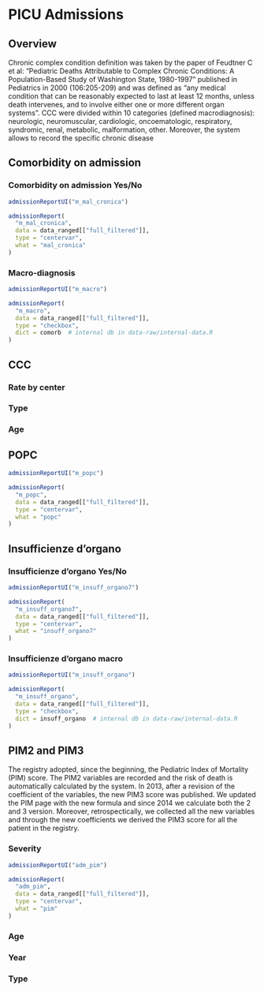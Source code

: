 # PICU Admissions {#ccc .tabset .tabset-fade .tabset-pills}

## Overview {-}

Chronic complex condition definition was taken by the paper of Feudtner C et al: “Pediatric Deaths Attributable to
Complex Chronic Conditions: A Population-Based Study of Washington State, 1980-1997” published in Pediatrics in
2000 (106:205-209) and was defined as “any medical condition that can be reasonably expected to last at least 12
months, unless death intervenes, and to involve either one or more different organ systems”.
CCC were divided within 10 categories (defined macrodiagnosis): neurologic, neuromuscular, cardiologic,
oncoematologic, respiratory, syndromic, renal, metabolic, malformation, other.
Moreover, the system allows to record the specific chronic disease



## Comorbidity on admission {.tabset .tabset-dropdown}

### Comorbidity on admission Yes/No
```r
admissionReportUI("m_mal_cronica")
```

```r
admissionReport(
  "m_mal_cronica",
  data = data_ranged[["full_filtered"]],
  type = "centervar",
  what = "mal_cronica"
)
```

### Macro-diagnosis
```r
admissionReportUI("m_macro")
```

```r
admissionReport(
  "m_macro",
  data = data_ranged[["full_filtered"]],
  type = "checkbox",
  dict = comorb  # internal db in data-raw/internal-data.R
)
```


## CCC {.tabset .tabset-dropdown}

### Rate by center

### Type

### Age

## POPC {.tabset .tabset-dropdown}
```r
admissionReportUI("m_popc")
```

```r
admissionReport(
  "m_popc",
  data = data_ranged[["full_filtered"]],
  type = "centervar",
  what = "popc"
)
```
## Insufficienze d'organo  {.tabset .tabset-dropdown}

### Insufficienze d'organo Yes/No
```r
admissionReportUI("m_insuff_organo7")
```

```r
admissionReport(
  "m_insuff_organo7",
  data = data_ranged[["full_filtered"]],
  type = "centervar",
  what = "insuff_organo7"
)
```

### Insufficienze d'organo macro
```r
admissionReportUI("m_insuff_organo")
```

```r
admissionReport(
  "m_insuff_organo",
  data = data_ranged[["full_filtered"]],
  type = "checkbox",
  dict = insuff_organo  # internal db in data-raw/internal-data.R
)
```



## PIM2 and PIM3 {.tabset .tabset-dropdown}

The registry adopted, since the beginning, the Pediatric Index of Mortality (PIM) score. The PIM2 variables are
recorded and the risk of death is automatically calculated by the system. In 2013, after a revision of the coefficient of the variables, the new PIM3 score was published. We updated the PIM page with the new formula and since 2014 we calculate both the 2 and 3 version. Moreover, retrospectically, we collected all the new variables and through the new coefficients we derived the PIM3 score for all the patient in the registry.


### Severity
```r
admissionReportUI("adm_pim")
```

```r
admissionReport(
  "adm_pim",
  data = data_ranged[["full_filtered"]],
  type = "centervar",
  what = "pim"
)
```
### Age

### Year

### Type
